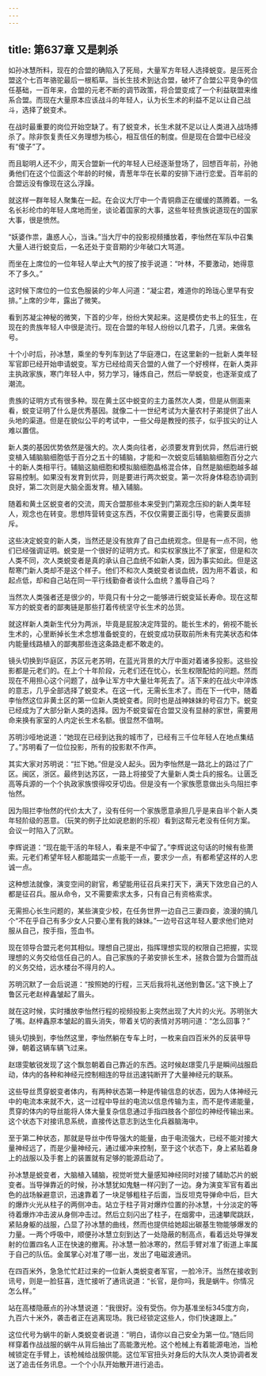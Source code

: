 ```yaml
---
---
---
```

title: 第637章 又是刺杀
---



如孙冰慧所料，现在的合盟的确陷入了死局，大量军方年轻人选择蜕变。是压死合盟这个七百年骆驼最后一根稻草。当长生技术到达合盟，破坏了合盟公平竞争的信任基础，一百年来，合盟的元老不断的调节政策，将合盟变成了一个利益联盟来维系合盟。而现在大量原本应该战斗的年轻人，认为长生术的利益不足以让自己战斗，选择了蜕变术。

在战时最重要的岗位开始空缺了。有了蜕变术，长生术就不足以让人类进入战场搏杀了。除非恢复责任义务理想为核心，相互信任的制度。但是现在合盟中已经没有“傻子”了。

而且聪明人还不少，周天合盟新一代的年轻人已经逐渐登场了，回想百年前，孙驰勇他们在这个位面这个年龄的时候，青葱年华在长辈的安排下进行恋爱。百年前的合盟远没有像现在这么浮躁。

就这样一群年轻人聚集在一起。在会议大厅中一个青铜鼎正在缓缓的蒸腾着。一名名长衫纶巾的年轻人席地而坐，谈论着国家的大事，这些年轻贵族说道现在的国家大事，很是愤然。

“妖婆作祟，蛊惑人心，当诛。”当大厅中的投影视频播放着，李怡然在军队中召集大量人进行蜕变后，一名还处于变音期的少年破口大骂道。

而坐在上席位的一位年轻人举止大气的按了按手说道：“叶林，不要激动，她得意不了多久。”

这时候下席位的一位玄色服装的少年人问道：“凝尘君，难道你的玲珑心里早有安排。”上席的少年，露出了微笑。

看到苏凝尘神秘的微笑，下首的少年，纷纷大笑起来。这是模仿史书上的狂生，在现在的贵族年轻人中很是流行。现在合盟的年轻人纷纷以几君子，几贤。来做名号。

十个小时后，孙冰慧，乘坐的专列车到达了华庭港口，在这里新的一批新人类年轻军官即已经开始申请蜕变。军方已经给周天合盟的人做了一个好榜样，在新人类非主执政家族，寒门年轻人中，努力学习，锤炼自己，然后一举蜕变，也逐渐变成了潮流。

贵族的证明方式有很多种。现在黄土区中蜕变的主力虽然次人类，但是从侧面来看，蜕变证明了什么是优秀基因。就像二十一世纪考试为大量农村子弟提供了出人头地的渠道。但是在貌似公平的考试中，一些父母是教授的孩子，似乎拔尖的让人难以置信。

新人类的基因优势依然是强大的。次人类向往者，必须要发育到优异，然后进行蜕变植入辅脑脑细胞低于百分之五十的辅脑，才能和一次蜕变后辅脑脑细胞百分之六十的新人类相平行。辅脑这脑细胞和模拟脑细胞晶格混合体，自然是脑细胞越多越容易控制。如果没有发育到优异，则是要进行两次蜕变。第一次将身体稳态协调到良好，第二次则是大脑全面发育。植入辅脑。

随着和黄土区蜕变者的交流，周天合盟那些本来受到门第观念压抑的新人类年轻人，观念也在转变。思想阵营转变这东西，不仅仅需要正面引导，也需要反面排斥。

这些决定蜕变的新人类，当然还是没有放弃了自己血统观念。但是有一点不同，他们已经强调证明。蜕变是一个很好的证明方式。和实权家族比不了家室，但是和次人类不同，次人类蜕变者是真的承认自己血统不如新人类，因为事实如此。但是这帮寒门新人类却不是这个样子。他们不和次人类蜕变者谈血统，因为用不着谈，和起点低，却和自己站在同一平行线勤奋者谈什么血统？羞辱自己吗？

当然次人类强者还是很少的，毕竟只有十分之一能够进行蜕变延长寿命。现在这帮军方的蜕变者的鄙夷链是那些打着传统坚守长生术的怂货。

就这样新人类新生代分为两派，毕竟是屁股决定阵营的。能长生术的，俯视不能长生术的，心里断掉长生术念想准备蜕变的，在蜕变成功获取前所未有完美状态和体内能量线路植入的鄙夷那些连这条路走都不敢走的。

镜头切换到华庭区，苏区元老苏明，在蓝光背景的大厅中面对着诸多投影。这些投影都是元老们的。在上个十年阶段，元老们还在忧心，长生权限配给的问题。然而现在不用担心这个问题了，战争让军方中大量壮年死去了。活下来的在战火中淬炼的意志，几乎全部选择了蜕变术。在这一代，无需长生术了。而在下一代中，随着李怡然这位非黄土区的第一位新人类蜕变者。同时也是战神妹妹的号召力下。蜕变已经成为了大部分新人类的选择。因为不蜕变留在合盟又没有显赫的家世，需要用命来换有家室的人内定长生术名额。很显然不值啊。

苏明沙哑地说道：“她现在已经到达我的城市了，已经有三千位年轻人在地点集结了。”苏明看了一位位投影，所有的投影默不作声。

其实大家对苏明说：“拦下她。”但是没人起头。因为李怡然是一路北上的路过了广区。闽区，浙区。最终到达苏区，一路上将接受了大量新人类士兵的报名。让匮乏高等兵源的一个个执政家族恨得咬牙切齿。但是没有一个家族愿意做出头鸟阻拦李怡然。

因为阻拦李怡然的代价太大了，没有任何一个家族愿意承担几乎是来自半个新人类年轻阶级的恶意。（玩笑的例子比如说悲剧的乐视）看到这帮元老没有任何方案。会议一时陷入了沉默。

李辉说道：“现在能干活的年轻人，看来是不中留了。”李辉说这句话的时候有些萧索。元老们希望年轻人都能踏实一点能干一点，要求少一点，有都希望这样的人忠诚一点。

这种想法就像，演变空间的尉官，希望能用征召兵来打天下，满天下效忠自己的人都是征召兵。服从命令，又不需要索求太多，只有自己有资格索求。

无需担心长生问题的，某些演变少校，在任务世界一边自己三妻四妾，浪漫的搞几个“不在乎自己有多少女人只要心里有我的妹妹。”一边号召这年轻人要求他们绝对服从自己，按手指，签血书。

现在领导合盟元老何其相似。理想自己提出，指挥理想实现的权限自己把握，实现理想的义务交给信任自己的人。自己家族的子弟安排长生术，拯救合盟为合盟而战的义务交给，远水楼台不得月的人。

苏明沉默了一会后说道：“按照她的行程，三天后我将礼送他到鲁区。”这下换上了鲁区元老赵梓鑫皱起了眉头。

就在这时候，实时播放李怡然行程的视频投影上突然出现了大片的火光。苏明张大了嘴。赵梓鑫原本皱起的眉头消失，带着关切的表情对苏明问道：“怎么回事？”

镜头切换到，李怡然这里，李怡然躺在专车上时，一枚来自四百米外的反装甲导弹，朝着这辆车辆飞过来。

赵璟雯敏锐发现了这个飘忽朝着自己靠近的东西。这时候赵璟雯几乎是瞬间战服启动，体内的各种和神经元控制相连的导丝迅速钝断开了大量神经元的联系。

这些导丝贯穿蜕变者体内，有两种状态第一种是传输信息的状态，因为人体神经元中的电流本来就不大，这一过程中导丝的电流以信息传输为主，而不是传递能量，贯穿的体内的导丝能将人体大量复杂信息通过手指四肢各个部位的神经传输出来。这个状态下对接讯息系统，直接传达意志到达生化兵器脑海中。

至于第二种状态，那就是导丝中传导强大的能量，由于电流强大，已经不能对接大量神经远了，而是少量神经元，通过缓冲来控制，至于这个状态下，身上紧贴着身上的战服以及手套上的装置就有足够的能源启动了。

孙冰慧是蜕变者，大脑植入辅脑，视觉听觉大量感知神经同时对接了辅助芯片的蜕变者。当导弹靠近的时候，孙冰慧犹如鬼魅一样闪到了一边。身为演变军官有着出色的战场躲避意识，迅速靠着了一块足够粗柱子后面，当反坦克导弹命中后，巨大的爆炸火光从柱子的两侧冲击。站立于柱子背对爆炸位置的孙冰慧，十分淡定的等待着爆炸冲击波从身侧冲击过。然后立刻闪出了柱子，在烟雾中，迅速攀爬跳跃，紧贴身躯的战服，凸显了孙冰慧的曲线，然而也提供给她超出碳基生物能够爆发的力量。一两个呼吸中，顺便孙冰慧立刻到达了一处隐蔽的制高点，看着远处导弹发射的位置四名人正在快速的撤离。孙冰慧一脸冰寒的，然后手臂对准了街道上率属于自己的队伍。金属掌心对准了哪一出，发出了电磁波通讯。

在四百米外，急急忙忙赶过来的一位新人类蜕变者军官，一脸冷汗。当然在接收到讯号，则是一脸狂喜，连忙接听了通讯说道：“长官，是你吗，我是蜗牛。你情况怎么样。”

站在高楼隐蔽点的孙冰慧说道：“我很好。没有受伤。你为基准坐标345度方向，九百六十米外，袭击者正在逃离现场。我已经锁定这些人，你们快速跟上。”

这位代号为蜗牛的新人类蜕变者说道：“明白，请你以自己安全为第一位。”随后同样穿着作战战服的蜗牛从背后抽出了高能激光枪。这个枪械上有着能源电池，当枪械锁定在手臂上，该枪械给战服供能。这位军官扭头对身后的大队次人类协调者发送了追击任务讯息。一个个小队开始散开进行追击。